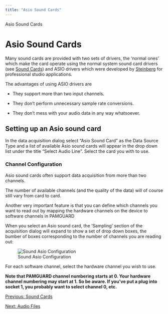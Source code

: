 ```yaml
---
title: "Asio Sound Cards"
---
```

 Asio Sound Cards  

Asio Sound Cards
================

Many sound cards are provided with two sets of drivers, the 'normal ones' which make the card operate using the normal system sound card drivers (see [Sound Cards](AcquisitionSoundCard.html)) and ASIO drivers which were developed by [Steinberg](http://www.steinberg.net/en/home.html) for professional studio applications.

The advantages of using ASIO drivers are

*   They support more than two input channels.
    
*   They don't perform unnecessary sample rate conversions.
    
*   They don't mess with your audio data in any way whatsoever.
    

  

Setting up an Asio sound card
-----------------------------

In the data acquisition dialog select "Asio Sound Card" as the Data Source Type and a list of available Asio sound cards will appear in the drop down list under the title "Select Audio Line". Select the card you with to use.

### Channel Configuration

Asio sound cards often support data acquisition from more than two channels.

The number of available channels (and the quality of the data) will of course still vary from card to card.

Another very important feature is that you can define which channels you want to read out by mapping the hardware channels on the device to software channels in PAMGUARD

When you select an Asio sound card, the 'Sampling' section of the acquisition dialog will expand to show a set of drop down boxes, the bumber of boxes corresponding to the number of channels you are reading out:

![Sound Asio Configuration](images/AsioConfiguration.png)

For each software channel, select the hardware channel you wish to use.

**Note that PAMGUARD channel numbering starts at 0. Your hardware channel numbering may start at 1. So be aware. If you've put a plug into socket 1, you probably want to select channel 0, etc.**

  

[Previous: Sound Cards](AcquisitionSoundCard.html)

[Next: Audio Files](AcquisitionFile.html)
